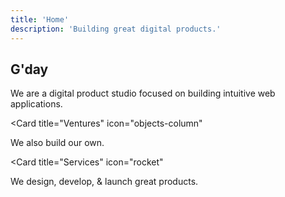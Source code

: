```yaml
---
title: 'Home'
description: 'Building great digital products.'
---
```


## G'day

We are a digital product studio focused on building intuitive web applications.

<Card
  title="Ventures"
  icon="objects-column"
>
  We also build our own.
</Card>

<Card
  title="Services"
  icon="rocket"
>
  We design, develop, & launch great products.
</Card>